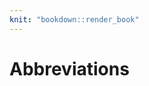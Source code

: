 ```yaml
---
knit: "bookdown::render_book"
---
```


# Abbreviations {-}

<!-- Table two columns -->

\begin{longtable}[l]{ l l }

  BF$_4^-$        & tetrafluoroborate \\
  C$_1$mim$^+$    & 1,3-dimethylimidazolium \\
  C$_1$mpyr$^+$   & N,N-dimethylpyrrolidinium \\
  NTf$_2^-$       & \emph{bis}(trifluoromethylsulfonyl)amide \\
  N(CN)$_2^-$     & dicyanamide \\
  mes             & mesylate \\
  tos             & tosylate \\
  PF$_6^-$        & hexafluorophosphate \\

\end{longtable}

<!-- 
The following line is required to re-set page numbering after preliminary material. Do not remove
-->
\clearpage\pagenumbering{arabic}\setcounter{page}{0}
